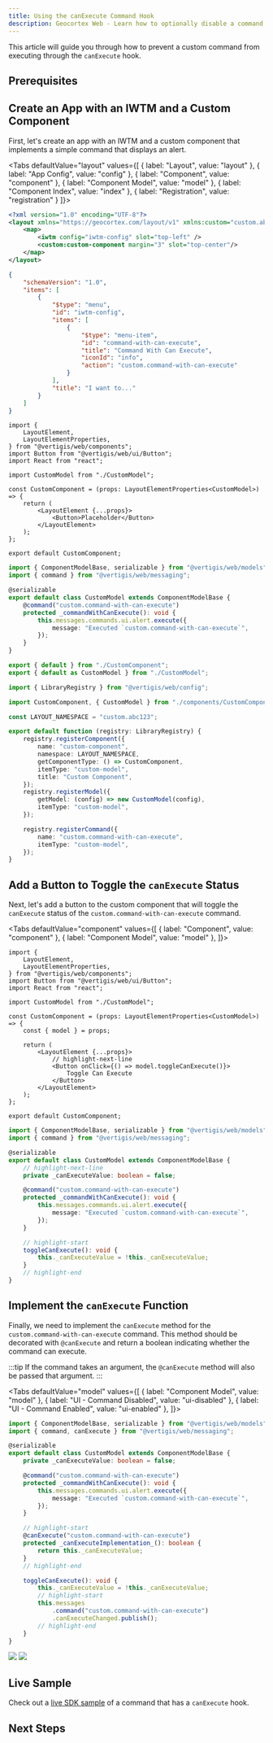 ```yaml
---
title: Using the canExecute Command Hook
description: Geocortex Web - Learn how to optionally disable a command with the canExecute hook
---
```



This article will guide you through how to prevent a custom command from executing through the `canExecute` hook.

## Prerequisites

<PrereqsCustomCodeSnippet />

## Create an App with an IWTM and a Custom Component

First, let's create an app with an IWTM and a custom component that implements a simple command that displays an alert.

<Tabs
  defaultValue="layout"
  values={[
    { label: "Layout", value: "layout" },
    { label: "App Config", value: "config" },
    { label: "Component", value: "component" },
    { label: "Component Model", value: "model" },
    { label: "Component Index", value: "index" },
    { label: "Registration", value: "registration" }
  ]}>
<TabItem value="layout">


```xml title="app/layout.xml"
<?xml version="1.0" encoding="UTF-8"?>
<layout xmlns="https://geocortex.com/layout/v1" xmlns:custom="custom.abc123">
    <map>
        <iwtm config="iwtm-config" slot="top-left" />
        <custom:custom-component margin="3" slot="top-center"/>
    </map>
</layout>
```

</TabItem>
<TabItem value="config">


```json title="app/app.json"
{
    "schemaVersion": "1.0",
    "items": [
        {
            "$type": "menu",
            "id": "iwtm-config",
            "items": [
                {
                    "$type": "menu-item",
                    "id": "command-with-can-execute",
                    "title": "Command With Can Execute",
                    "iconId": "info",
                    "action": "custom.command-with-can-execute"
                }
            ],
            "title": "I want to..."
        }
    ]
}
```

</TabItem>
<TabItem value="component">


```tsx title="src/components/CustomComponent.tsx"
import {
    LayoutElement,
    LayoutElementProperties,
} from "@vertigis/web/components";
import Button from "@vertigis/web/ui/Button";
import React from "react";

import CustomModel from "./CustomModel";

const CustomComponent = (props: LayoutElementProperties<CustomModel>) => {
    return (
        <LayoutElement {...props}>
            <Button>Placeholder</Button>
        </LayoutElement>
    );
};

export default CustomComponent;
```

</TabItem>
<TabItem value="model">


```ts title="src/components/CustomModel.ts"
import { ComponentModelBase, serializable } from "@vertigis/web/models";
import { command } from "@vertigis/web/messaging";

@serializable
export default class CustomModel extends ComponentModelBase {
    @command("custom.command-with-can-execute")
    protected _commandWithCanExecute(): void {
        this.messages.commands.ui.alert.execute({
            message: "Executed `custom.command-with-can-execute`",
        });
    }
}
```

</TabItem>
<TabItem value="index">


```ts title="src/components/index.ts"
export { default } from "./CustomComponent";
export { default as CustomModel } from "./CustomModel";
```

</TabItem>
<TabItem value="registration">


```ts title="src/index.ts"
import { LibraryRegistry } from "@vertigis/web/config";

import CustomComponent, { CustomModel } from "./components/CustomComponent";

const LAYOUT_NAMESPACE = "custom.abc123";

export default function (registry: LibraryRegistry) {
    registry.registerComponent({
        name: "custom-component",
        namespace: LAYOUT_NAMESPACE,
        getComponentType: () => CustomComponent,
        itemType: "custom-model",
        title: "Custom Component",
    });
    registry.registerModel({
        getModel: (config) => new CustomModel(config),
        itemType: "custom-model",
    });

    registry.registerCommand({
        name: "custom.command-with-can-execute",
        itemType: "custom-model",
    });
}
```

</TabItem>
</Tabs>


## Add a Button to Toggle the `canExecute` Status

Next, let's add a button to the custom component that will toggle the `canExecute` status of the `custom.command-with-can-execute` command.

<Tabs
  defaultValue="component"
  values={[
    { label: "Component", value: "component" },
    { label: "Component Model", value: "model" },
  ]}>
<TabItem value="component">


```tsx title="src/components/CustomComponent.tsx"
import {
    LayoutElement,
    LayoutElementProperties,
} from "@vertigis/web/components";
import Button from "@vertigis/web/ui/Button";
import React from "react";

import CustomModel from "./CustomModel";

const CustomComponent = (props: LayoutElementProperties<CustomModel>) => {
    const { model } = props;

    return (
        <LayoutElement {...props}>
            // highlight-next-line
            <Button onClick={() => model.toggleCanExecute()}>
                Toggle Can Execute
            </Button>
        </LayoutElement>
    );
};

export default CustomComponent;
```

</TabItem>
<TabItem value="model">


```ts title="src/components/CustomModel.ts"
import { ComponentModelBase, serializable } from "@vertigis/web/models";
import { command } from "@vertigis/web/messaging";

@serializable
export default class CustomModel extends ComponentModelBase {
    // highlight-next-line
    private _canExecuteValue: boolean = false;

    @command("custom.command-with-can-execute")
    protected _commandWithCanExecute(): void {
        this.messages.commands.ui.alert.execute({
            message: "Executed `custom.command-with-can-execute`",
        });
    }

    // highlight-start
    toggleCanExecute(): void {
        this._canExecuteValue = !this._canExecuteValue;
    }
    // highlight-end
}
```

</TabItem>
</Tabs>


## Implement the `canExecute` Function

Finally, we need to implement the `canExecute` method for the `custom.command-with-can-execute` command. This method should be decorated with `@canExecute` and return a boolean indicating whether the command can execute.

:::tip
If the command takes an argument, the `@canExecute` method will also be passed that argument.
:::

<Tabs
  defaultValue="model"
  values={[
    { label: "Component Model", value: "model" },
    { label: "UI - Command Disabled", value: "ui-disabled" },
    { label: "UI - Command Enabled", value: "ui-enabled" },
  ]}>
<TabItem value="model">


```ts title="src/components/CustomModel.ts"
import { ComponentModelBase, serializable } from "@vertigis/web/models";
import { command, canExecute } from "@vertigis/web/messaging";

@serializable
export default class CustomModel extends ComponentModelBase {
    private _canExecuteValue: boolean = false;

    @command("custom.command-with-can-execute")
    protected _commandWithCanExecute(): void {
        this.messages.commands.ui.alert.execute({
            message: "Executed `custom.command-with-can-execute`",
        });
    }

    // highlight-start
    @canExecute("custom.command-with-can-execute")
    protected _canExecuteImplementation_(): boolean {
        return this._canExecuteValue;
    }
    // highlight-end

    toggleCanExecute(): void {
        this._canExecuteValue = !this._canExecuteValue;
        // highlight-start
        this.messages
            .command("custom.command-with-can-execute")
            .canExecuteChanged.publish();
        // highlight-end
    }
}
```

</TabItem>
<TabItem value="ui-disabled">
<img src={useBaseUrl("img/web-command-can-execute-disabled.png")}/>
</TabItem>
<TabItem value="ui-enabled">
<img src={useBaseUrl("img/web-command-can-execute-enabled.png")}/>
</TabItem>
</Tabs>


## Live Sample

Check out a [live SDK sample](https://vertigis-web-samples.netlify.app/commands-and-operations) of a command that has a `canExecute` hook.

## Next Steps

<UseCaseContainer>
    <UseCaseCard
        title="Commands and Operations in Services"
        description="Learn more about commands and operations in services"
        link={useBaseUrl("docs/web/sdk-commands-operations")}
    />
    <UseCaseCard
        title="Custom Services"
        description="Learn more about custom services"
        link={useBaseUrl("docs/web/sdk-services-reference")}
    />
</UseCaseContainer>
